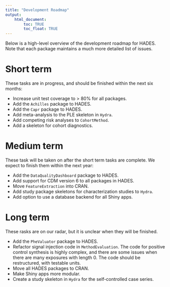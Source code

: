 ```yaml
---
title: "Development Roadmap"
output: 
    html_document:
        toc: TRUE
        toc_float: TRUE
---
```


Below is a high-level overview of the development roadmap for HADES. Note that each package maintains a much more detailed list of issues.

# Short term

These tasks are in progress, and should be finished within the next six months:

- Increase unit test coverage to > 80% for all packages.
- Add the `Achilles` package to HADES.  
- Add the `Capr` package to HADES.  
- Add meta-analysis to the PLE skeleton in `Hydra`.
- Add competing risk analyses to `CohortMethod`.
- Add a skeleton for cohort diagnostics.

# Medium term

These task will be taken on after the short term tasks are complete. We expect to finish them within the next year:

- Add the `DataQualityDashboard` package to HADES.
- Add support for CDM version 6 to all packages in HADES.
- Move `FeatureExtraction` into CRAN.
- Add study package skeletons for characterization studies to `Hydra`.
- Add option to use a database backend for all Shiny apps.

# Long term

These rasks are on our radar, but it is unclear when they will be finished.

- Add the `PheValuator` package to HADES. 
- Refactor signal injection code in `MethodEvaluation`. The code for positive control synthesis is highly complex, and there are some issues when there are many exposures with length 0. The code should be restructured, with testable units.
- Move all HADES packages to CRAN.
- Make Shiny apps more modular.
- Create a study skeleton in `Hydra` for the self-controlled case series.

